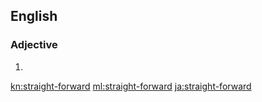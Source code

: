{{also|straightforward|straight forward}}
==English==

===Adjective===
{{en-adj|head=[[straight]]-[[forward]]}}

# {{alternative spelling of|straightforward|lang=en}}

[[kn:straight-forward]]
[[ml:straight-forward]]
[[ja:straight-forward]]
